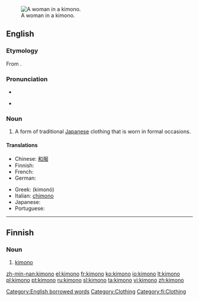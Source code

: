 [[Image:Chen Chengpo 1926.jpg|thumb|right|A woman in a kimono.]]
==English==
{{wikipedia}}

===Etymology===
From {{Ja.}} {{term|着物|sc=Jpan|tr=kimono}}.

===Pronunciation===
*{{audio|en-us-kimono.ogg|Audio (US)}}
*{{a|US}} {{IPA|/kɪˈmoʊˌnoʊ/}}

===Noun===
{{en-noun|pl=kimono|pl2=kimonos}}

# A form of traditional [[Japanese]] clothing that is worn in formal occasions.

====Translations====
{{trans-top|traditional Japanese clothing}}
* Chinese: [[和服]] {{m}}
* Finnish: {{t-|fi|kimono}}
* French: {{t+|fr|kimono|m}}
* German: {{t-|de|Kimono|m}}
{{trans-mid}}
* Greek: {{t|el|κιμονό|n|sc=Grek}} (kimonó)
* Italian: [[chimono]] {{m}}
* Japanese: {{t+|ja|着物|tr=kimono|sc=Jpan}}
* Portuguese: {{t-|pt|quimono|m}}
{{trans-mid}}

[[Category:English borrowed words]]
[[Category:Clothing]]

----

==Finnish==

===Noun===
{{fi-noun}}

# [[#English|kimono]]

[[Category:fi:Clothing]]

[[zh-min-nan:kimono]]
[[el:kimono]]
[[fr:kimono]]
[[ko:kimono]]
[[io:kimono]]
[[lt:kimono]]
[[pl:kimono]]
[[pt:kimono]]
[[ru:kimono]]
[[sl:kimono]]
[[ta:kimono]]
[[vi:kimono]]
[[zh:kimono]]